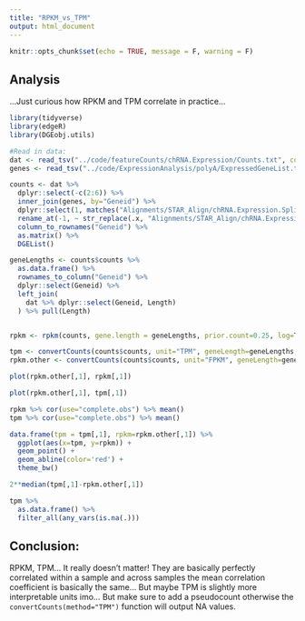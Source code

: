 ```yaml
---
title: "RPKM_vs_TPM"
output: html_document
---
```


```r
knitr::opts_chunk$set(echo = TRUE, message = F, warning = F)
```

## Analysis

...Just curious how RPKM and TPM correlate in practice...

```r
library(tidyverse)
library(edgeR)
library(DGEobj.utils)

#Read in data:
dat <- read_tsv("../code/featureCounts/chRNA.Expression/Counts.txt", comment = '#')
genes <- read_tsv("../code/ExpressionAnalysis/polyA/ExpressedGeneList.txt", col_names = c("chrom", "start", "stop", "Geneid", "score", "strand"))

counts <- dat %>%
  dplyr::select(-c(2:6)) %>%
  inner_join(genes, by="Geneid") %>%
  dplyr::select(1, matches("Alignments/STAR_Align/chRNA.Expression.Splicing/(.+?)/1/Filtered.bam")) %>%
  rename_at(-1, ~ str_replace(.x, "Alignments/STAR_Align/chRNA.Expression.Splicing/(.+?)/1/Filtered.bam", "\\1")) %>%
  column_to_rownames("Geneid") %>%
  as.matrix() %>%
  DGEList()

geneLengths <- counts$counts %>%
  as.data.frame() %>%
  rownames_to_column("Geneid") %>%
  dplyr::select(Geneid) %>%
  left_join(
    dat %>% dplyr::select(Geneid, Length)
  ) %>% pull(Length)


rpkm <- rpkm(counts, gene.length = geneLengths, prior.count=0.25, log=T)

tpm <- convertCounts(counts$counts, unit="TPM", geneLength=geneLengths, log=T, prior.count = 0.25)
rpkm.other <- convertCounts(counts$counts, unit="FPKM", geneLength=geneLengths, log=T, prior.count = 0.25)

plot(rpkm.other[,1], rpkm[,1])

plot(rpkm.other[,1], tpm[,1])

rpkm %>% cor(use="complete.obs") %>% mean()
tpm %>% cor(use="complete.obs") %>% mean()

data.frame(tpm = tpm[,1], rpkm=rpkm.other[,1]) %>%
  ggplot(aes(x=tpm, y=rpkm)) +
  geom_point() +
  geom_abline(color='red') +
  theme_bw()

2**median(tpm[,1]-rpkm.other[,1])

tpm %>%
  as.data.frame() %>%
  filter_all(any_vars(is.na(.))) 

```

## Conclusion:

RPKM, TPM... It really doesn't matter! They are basically perfectly correlated within a sample and across samples the mean correlation coefficient is basically the same... But maybe TPM is slightly more interpretable units imo... But make sure to add a pseudocount otherwise the `convertCounts(method="TPM")` function will output NA values.

